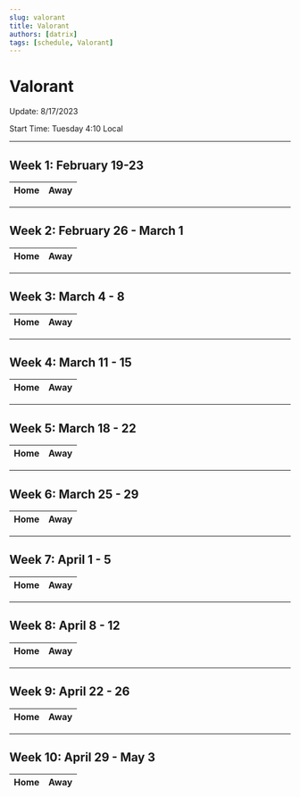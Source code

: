 ```yaml
---
slug: valorant
title: Valorant
authors: [datrix]
tags: [schedule, Valorant]
---
```


# Valorant

Update: 8/17/2023

Start Time: Tuesday 4:10 Local

---

## Week 1: February 19-23

| Home | Away |
|---|---|

---

## Week 2: February 26 - March 1

| Home | Away |
|---|---|

---

## Week 3: March 4 - 8

| Home | Away |
|---|---|

---

## Week 4: March 11 - 15

| Home | Away |
|---|---|

---

## Week 5: March 18 - 22

| Home | Away |
|---|---|

---

## Week 6: March 25 - 29

| Home | Away |
|---|---|

---

## Week 7: April 1 - 5

| Home | Away |
|---|---|

---

## Week 8: April 8 - 12

| Home | Away |
|---|---|

---

## Week 9: April 22 - 26

| Home | Away |
|---|---|

---

## Week 10: April 29 - May 3

| Home | Away |
|---|---|
